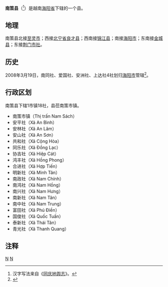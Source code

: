 {{Infobox Settlement
|name                   = 南策县
|settlement_type        = 县
|official_name          = 
|other_name             = 
|native_name            = {{lang|vi|Huyện Nam Sách}}
|nickname               = 
|motto                  = 
|image_skyline          = Chùa TrămGian HảiDương.jpg
|imagesize              = 
|image_caption          = 
|image_flag             = 
|flag_size              = 
|image_seal             = 
|seal_size              = 
|image_shield           = 
|shield_size            = 
|image_blank_emblem     = 
|blank_emblem_size      = 
|image_map              = {{Infobox mapframe|frame-width=250|zoom=11}}
|mapsize                = 
|map_caption            = 
|image_map1             = 
|mapsize1               = 
|map_caption1           = 
|pushpin_map            = Vietnam
|pushpin_label_position = bottom
|pushpin_map_caption    = 
|pushpin_map1           = 
|pushpin_label_position1= 
|pushpin_map_caption1   = 
|subdivision_type       = 国家
|subdivision_name       = {{flag|Vietnam}}
|subdivision_type1      = [[越南行政区划|省]]
|subdivision_name1      = [[海阳省|海阳省]]
|subdivision_type2      = 行政区划
|subdivision_name2      = 1市镇18社
|subdivision_type3      = 
|subdivision_name3      = 
|seat_type              = 县莅
|seat                   = {{link-vi|南策市镇|Nam Sách (thị trấn)}}
|government_type        = 
|leader_title           = 
|leader_name            = 
|leader_title1          = 
|leader_name1           = 
|established_title      = 
|established_date       = 
|area_magnitude         = 
|unit_pref              = 
|area_footnotes         = 
|area_total_km2         = 109.02
|area_land_km2          = 
|area_water_km2         = 
|area_water_percent     = 
|area_urban_km2         = 
|area_metro_km2         = 
|population_as_of       = 2019年
|population_footnotes   = 
|population_note        = 
|population_total       = 126325
|population_density_km2 = auto
|population_metro             = 
|population_density_metro_km2 = 
|population_urban             = 
|population_density_urban_km2 = 
|timezone               = [[越南标准时间|越南标准时间]]
|utc_offset             = +7
|elevation_footnotes    = 
|elevation_m            = 
|coor_type              = 
|coordinates            = 
|postal_code_type       = 
|postal_code            = 
|area_code              = 
|website                = [http://namsach.haiduong.gov.vn 南策县电子信息门户网站]
|footnotes              = 
}}
'''南策县'''（{{vie|v='''Huyện Nam Sách'''|hn=縣南策}}<ref>汉字写法来自《[[同庆地舆志|同庆地舆志]]》。</ref>）是越南[[海阳省|海阳省]]下辖的一个县。

==地理==
南策县北接[[至灵市|至灵市]]；西接[[北宁省|北宁省]][[良才县|良才县]]；西南接[[锦江县|锦江县]]；南接[[海阳市_(越南)|海阳市]]；东南接[[金城县|金城县]]；东接[[荆门市社|荆门市社]]。

==历史==
2008年3月19日，南同社、爱国社、安洲社、上达社4社划归[[海阳市_(越南)|海阳市]]管辖<ref>{{Cite web |url=https://thuvienphapluat.vn/van-ban/Bat-dong-san/Nghi-dinh-30-2008-ND-CP-dieu-chinh-dia-gioi-Nam-Sach-Gia-Loc-Tu-Ky-Cam-Giang-mo-rong-Hai-Duong-thanh-lap-Tu-Minh-Viet-Hoa-mo-rong-Hai-Tan-64475.aspx |title=Nghị định 30/2008/NĐ-CP về việc điều chỉnh địa giới hành chính các huyện: Nam Sách, Gia Lộc, Tứ Kỳ, Cẩm Giàng để mở rộng thành phố Hải Dương; thành lập phường Tứ Minh, phường Việt Hòa và mở rộng địa giới hành chính phường Hải Tân thành phố Hải Dương tỉnh Hải Dương |accessdate=2020-05-06 |archive-date=2019-10-23 |archive-url=https://web.archive.org/web/20191023011107/https://thuvienphapluat.vn/van-ban/Bat-dong-san/Nghi-dinh-30-2008-ND-CP-dieu-chinh-dia-gioi-Nam-Sach-Gia-Loc-Tu-Ky-Cam-Giang-mo-rong-Hai-Duong-thanh-lap-Tu-Minh-Viet-Hoa-mo-rong-Hai-Tan-64475.aspx |dead-url=no }}</ref>。

==行政区划==
南策县下辖1市镇18社，县莅南策市镇。
*南策市镇（Thị trấn Nam Sách）
*安平社（Xã An Bình）
*安林社（Xã An Lâm）
*安山社（Xã An Sơn）
*共和社（Xã Cộng Hòa）
*同乐社（Xã Đồng Lạc）
*协吉社（Xã Hiệp Cát）
*鸿丰社（Xã Hồng Phong）
*合进社（Xã Hợp Tiến）
*明新社（Xã Minh Tân）
*南政社（Xã Nam Chính）
*南鸿社（Xã Nam Hồng）
*南兴社（Xã Nam Hưng）
*南新社（Xã Nam Tân）
*南中社（Xã Nam Trung）
*富田社（Xã Phú Điền）
*国俊社（Xã Quốc Tuấn）
*泰新社（Xã Thái Tân）
*青光社（Xã Thanh Quang）

==注释==
{{reflist}}

{{海阳省行政区划}}
{{越南红河三角洲之县市镇区域划分}}

[[Category:越南县份|N]]
[[Category:海阳省|N]]